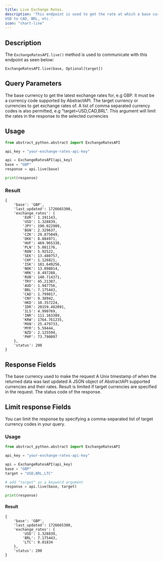 ```yaml
---
title: Live Exchange Rates.
description: 'This endpoint is used to get the rate at which a base currency exchanges with other currencies. For example,
USD to CAD, BRL, etc.'
icon: "chart-line"
---
```


## Description

The `ExchangeRatesAPI.live()` method is used to communicate with this endpoint as seen below:

`ExchangeRatesAPI.live(base, Optional[target])`

## Query Parameters

<ParamField path="base" type="string" required>
The base currency to get the latest exchange rates for, e.g GBP. 
It must be a currency code supported by AbstractAPI.
</ParamField>

<ParamField path="target" type="string">
The target currency or currencies to get exchange rates of.
A list of comma separated currency codes is also permitted, e.g "target=USD,CAD,BRL". 
This argument will limit the rates in the response to the selected currencies
</ParamField>

## Usage

```python
from abstract_python.abstract import ExchangeRatesAPI

api_key = "your-exchange-rates-api-key"

api = ExchangeRatesAPI(api_key)
base = "GBP"
response = api.live(base)

print(response)

```


### Result
```
{
    'base': 'GBP', 
    'last_updated': 1726665300, 
    'exchange_rates': {
        'EUR': 1.191143, 
        'USD': 1.328839, 
        'JPY': 190.022989, 
        'BGN': 2.329637, 
        'CZK': 29.875049, 
        'DKK': 8.884971, 
        'HUF': 469.965338, 
        'PLN': 5.081176,
        'RON': 5.92522,
        'SEK': 13.480757, 
        'CHF': 1.126821, 
        'ISK': 181.649256, 
        'NOK': 13.898014, 
        'HRK': 8.497288, 
        'RUB': 140.714371, 
        'TRY': 45.21387, 
        'AUD': 1.947756, 
        'BRL': 7.175443, 
        'CAD': 1.799817, 
        'CNY': 9.38942, 
        'HKD': 10.357224, 
        'IDR': 20159.482091, 
        'ILS': 4.990769, 
        'INR': 111.163389, 
        'KRW': 1764.761235, 
        'MXN': 25.479733, 
        'MYR': 5.59444, 
        'NZD': 2.125594, 
        'PHP': 73.790097
    }, 
    'status': 200
}
```

## Response Fields

<ResponseField name="base" type="String">
The base currency used to make the request
</ResponseField>

<ResponseField name="last_updated" type="Integer">
A Unix timestamp of when the returned data was last updated
</ResponseField>

<ResponseField name="exchange_rates" type="Object">
A JSON object of AbstractAPI supported currencies and their rates. Result is limited if target currencies are specified in the request.
</ResponseField>

<ResponseField name="status" type="Integer">
The status code of the response.
</ResponseField>

## Limit response Fields

You can limit the response by specifying a comma-separated list of target currency codes in your query.  

### Usage

```python
from abstract_python.abstract import ExchangeRatesAPI

api_key = "your-exchange-rates-api-key"

api = ExchangeRatesAPI(api_key)
base = "GBP"
target = "USD,BRL,LTC"

# add "target" as a keyword argument
response = api.live(base, target)

print(response)

```

#### Result

```
{
    'base': 'GBP', 
    'last_updated': 1726665300, 
    'exchange_rates': {
        'USD': 1.328839, 
        'BRL': 7.175443, 
        'LTC': 0.01834
    }, 
    'status': 200
}
```